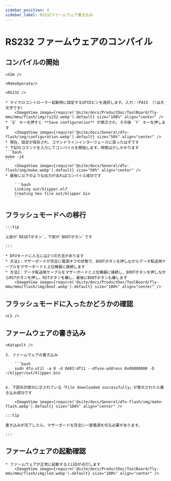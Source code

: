 ```yaml
---
sidebar_position: 4
sidebar_label: RS232ファームウェア書き込み
---
```




# RS232 ファームウェアのコンパイル

## コンパイルの開始

    <SSH />

    <MakeOperate/>

    <RS232 />

    * マイクロコントローラー起動時に設定するGPIOピンを選択します。入力：!PA15 （!は大文字です）
        <ImageView image={require('@site/docs/ProductDoc/ToolBoard/fly-mmu/mmu/flash/img/rs232.webp').default} size="100%" align="center" />
    * `Q` キーを押すと **Save configuration** が表示され、その後 `Y` キーを押します
        <ImageView image={require('@site/docs/General/dfu-flash/img/configuration.webp').default} size="50%" align="center" />
    * 現在、設定が保存され、コマンドラインインターフェースに戻ったはずです
    * 下記のコマンドを入力してコンパイルを開始します。時間は少しかかります
    ```bash
    make -j4
    ```
        <ImageView image={require('@site/docs/General/dfu-flash/img/make.webp').default} size="50%" align="center" />
    * 最後に以下のような出力が出ればコンパイル成功です

        ```bash
        Linking out/klipper.elf
        Creating hex file out/klipper.bin
        ```


## フラッシュモードへの移行

    :::tip

    上部が`RESETボタン`、下部が`BOOTボタン`です

    :::

    * DFUモードに入るには2つの方法があります
    * 方法1：マザーボードが完全に電源オフの状態で、BOOTボタンを押しながらデータ転送用ケーブルをマザーボードと上位機器に接続します
    * 方法2：データ転送用ケーブルをマザーボードと上位機器に接続し、BOOTボタンを押しながらRSTボタンを押し、RSTボタンを離し、最後にBOOTボタンも離します
        <ImageView image={require('@site/docs/ProductDoc/ToolBoard/fly-mmu/mmu/flash/img/boot.webp').default} size="100%" align="center" />

## フラッシュモードに入ったかどうかの確認

    <LS />


## ファームウェアの書き込み 

    <Katapult />
    
    3. ファームウェアの書き込み

        ```bash
        sudo dfu-util -a 0 -d 0483:df11 --dfuse-address 0x08000000 -D ~/kliper/out/klipper.bin
        ```

    4. 下図矢印部分に示されている「File downloaded successfully」が表示されたら書き込み成功です

        <ImageView image={require('@site/docs/General/dfu-flash/img/make-flash.webp').default} size="100%" align="center" />

    :::tip

    書き込みが完了したら、マザーボードを完全に一度電源を切る必要があります。

    :::

## ファームウェアの起動確認

    * ファームウェアが正常に起動するとLEDが点灯します
        <ImageView image={require('@site/docs/ProductDoc/ToolBoard/fly-mmu/mmu/flash/img/led.webp').default} size="100%" align="center" />
